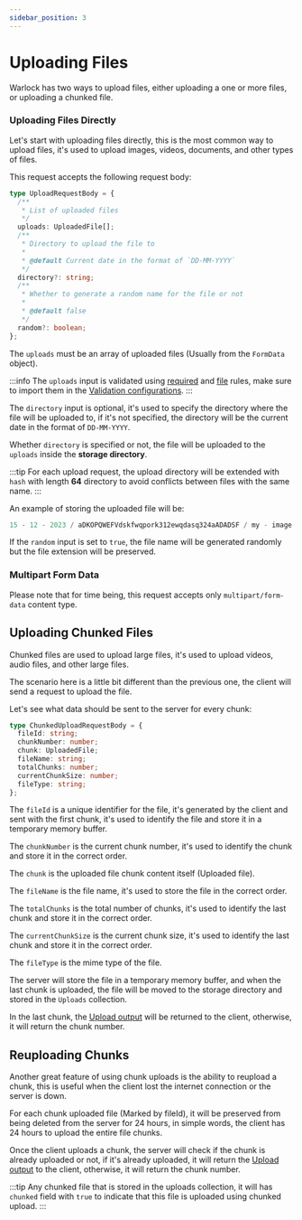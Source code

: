 ```yaml
---
sidebar_position: 3
---
```


# Uploading Files

Warlock has two ways to upload files, either uploading a one or more files, or uploading a chunked file.

### Uploading Files Directly

Let's start with uploading files directly, this is the most common way to upload files, it's used to upload images, videos, documents, and other types of files.

This request accepts the following request body:

```ts
type UploadRequestBody = {
  /**
   * List of uploaded files
   */
  uploads: UploadedFile[];
  /**
   * Directory to upload the file to
   *
   * @default Current date in the format of `DD-MM-YYYY`
   */
  directory?: string;
  /**
   * Whether to generate a random name for the file or not
   *
   * @default false
   */
  random?: boolean;
};
```

The `uploads` must be an array of uploaded files (Usually from the `FormData` object).

:::info
The `uploads` input is validated using [required](./../validation/rules/required) and [file](./../validation/rules/file) rules, make sure to import them in the [Validation configurations](./../validation/configurations).
:::

The `directory` input is optional, it's used to specify the directory where the file will be uploaded to, if it's not specified, the directory will be the current date in the format of `DD-MM-YYYY`.

Whether `directory` is specified or not, the file will be uploaded to the `uploads` inside the **storage directory**.

:::tip
For each upload request, the upload directory will be extended with `hash` with length **64** directory to avoid conflicts between files with the same name.
:::

An example of storing the uploaded file will be:

```ts {1}
15 - 12 - 2023 / aDKOPQWEFVdskfwqpork312ewqdasq324aADADSF / my - image.png;
```

If the `random` input is set to `true`, the file name will be generated randomly but the file extension will be preserved.

### Multipart Form Data

Please note that for time being, this request accepts only `multipart/form-data` content type.

## Uploading Chunked Files

Chunked files are used to upload large files, it's used to upload videos, audio files, and other large files.

The scenario here is a little bit different than the previous one, the client will send a request to upload the file.

Let's see what data should be sent to the server for every chunk:

```ts
type ChunkedUploadRequestBody = {
  fileId: string;
  chunkNumber: number;
  chunk: UploadedFile;
  fileName: string;
  totalChunks: number;
  currentChunkSize: number;
  fileType: string;
};
```

The `fileId` is a unique identifier for the file, it's generated by the client and sent with the first chunk, it's used to identify the file and store it in a temporary memory buffer.

The `chunkNumber` is the current chunk number, it's used to identify the chunk and store it in the correct order.

The `chunk` is the uploaded file chunk content itself (Uploaded file).

The `fileName` is the file name, it's used to store the file in the correct order.

The `totalChunks` is the total number of chunks, it's used to identify the last chunk and store it in the correct order.

The `currentChunkSize` is the current chunk size, it's used to identify the last chunk and store it in the correct order.

The `fileType` is the mime type of the file.

The server will store the file in a temporary memory buffer, and when the last chunk is uploaded, the file will be moved to the storage directory and stored in the `Uploads` collection.

In the last chunk, the [Upload output](./upload-model#upload-output) will be returned to the client, otherwise, it will return the chunk number.

## Reuploading Chunks

Another great feature of using chunk uploads is the ability to reupload a chunk, this is useful when the client lost the internet connection or the server is down.

For each chunk uploaded file (Marked by fileId), it will be preserved from being deleted from the server for 24 hours, in simple words, the client has 24 hours to upload the entire file chunks.

Once the client uploads a chunk, the server will check if the chunk is already uploaded or not, if it's already uploaded, it will return the [Upload output](./upload-model#upload-output) to the client, otherwise, it will return the chunk number.

:::tip
Any chunked file that is stored in the uploads collection, it will has `chunked` field with `true` to indicate that this file is uploaded using chunked upload.
:::
